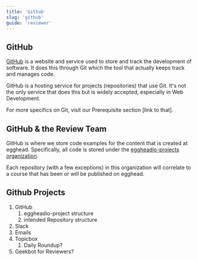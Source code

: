 ```yaml
---
title: 'Github'
slug: 'github'
guide: 'reviewer'
---
```


## GitHub

[GitHub](https://github.com/) is a website and service used to store and track the development of software. It does this through Git which the tool that actually keeps track and manages code.

GitHub is a hosting service for projects (repositories) that use Git. It's not the only service that does this but is widely accepted, especially in Web Development.

For more specifics on Git, visit our Prerequisite section [link to that].

## GitHub & the Review Team

GitHub is where we store code examples for the content that is created at egghead. Specifically, all code is stored under the [eggheadio-projects organization]([https://github.com/eggheadio-projects](https://github.com/eggheadio-projects)).

Each repository (with a few exceptions) in this organization will correlate to a course that has been or will be published on egghead.

## Github Projects


1. GitHub
    1. eggheadio-project structure
    2. intended Repository structure
2. Slack
3. Emails
4. Topicbox
    1. Daily Roundup?
5. Geekbot for Reviewers?